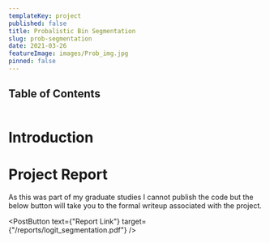 ```yaml
---
templateKey: project
published: false
title: Probalistic Bin Segmentation
slug: prob-segmentation
date: 2021-03-26
featureImage: images/Prob_img.jpg
pinned: false
---
```


## Table of Contents

```toc

```

# Introduction

# Project Report

As this was part of my graduate studies I cannot publish the code but the below button will take you to the formal writeup associated with the project.

<PostButton text={"Report Link"} target={"/reports/logit_segmentation.pdf"} />
